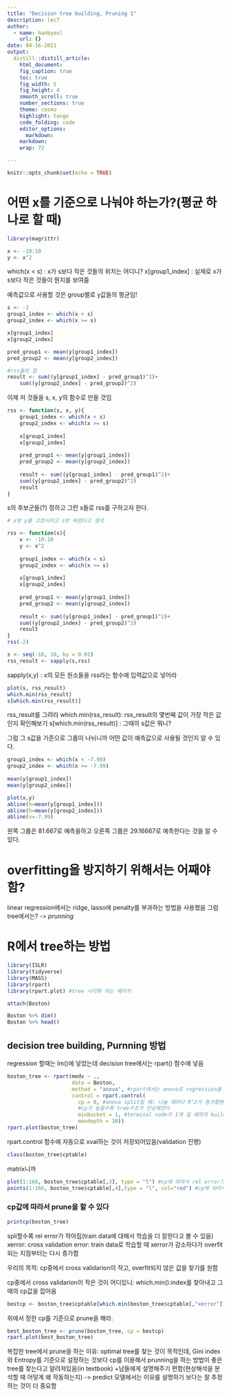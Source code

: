 ```yaml
---
title: "Decision tree building, Pruning 1"
description: lec7
author:
  - name: hanbyeol
    url: {}
date: 04-16-2021
output:
  distill::distill_article:
    html_document:
    fig_caption: true
    toc: true
    fig_width: 5
    fig_height: 4
    smooth_scroll: true
    number_sections: true
    theme: cosmo
    highlight: tango
    code_folding: code
    editor_options: 
      markdown: 
    markdown: 
    wrap: 72

---
```



```r
knitr::opts_chunk$set(echo = TRUE)
```

# 어떤 x를 기준으로 나눠야 하는가?(평균 하나로 할 때)

```r
library(magrittr)

x <- -10:10
y <- x^2
```


which(x < s) : x가 s보다 작은 것들의 위치는 어디니?
x[group1_index] : 실제로 x가 s보다 작은 것들이 뭔지를 보여줌

예측값으로 사용할 것은 group별로 y값들의 평균임!

```r
s <- -2
group1_index <- which(x < s)
group2_index <- which(x >= s)

x[group1_index]
x[group2_index]

pred_group1 <- mean(y[group1_index])
pred_group2 <- mean(y[group2_index])

#rss들의 합
result <- sum((y[group1_index] - pred_group1)^2)+
    sum((y[group2_index] - pred_group2)^2)
```

이제 저 것들을 s, x, y의 함수로 만들 것임

```r
rss <- function(s, x, y){
    group1_index <- which(x < s)
    group2_index <- which(x >= s)
    
    x[group1_index]
    x[group2_index]
    
    pred_group1 <- mean(y[group1_index])
    pred_group2 <- mean(y[group2_index])
    
    result <- sum((y[group1_index] - pred_group1)^2)+
    sum((y[group2_index] - pred_group2)^2)
    result
}
```

s의 후보군들(?) 정하고 그런 s들로 rss를 구하고자 한다. 

```r

# x랑 y를 고정시키고 s만 바뀐다고 생각

rss <- function(s){
    x <- -10:10
    y <- x^2
    
    group1_index <- which(x < s)
    group2_index <- which(x >= s)
    
    x[group1_index]
    x[group2_index]
    
    pred_group1 <- mean(y[group1_index])
    pred_group2 <- mean(y[group2_index])
    
    result <- sum((y[group1_index] - pred_group1)^2)+
    sum((y[group2_index] - pred_group2)^2)
    result
}
rss(-2)

s <- seq(-10, 10, by = 0.01)
rss_result <- sapply(s,rss)

```

sapply(x,y) : x의 모든 원소들을 rss라는 함수에 입력값으로 넣어라

```r
plot(s, rss_result)
which.min(rss_result)
s[which.min(rss_result)]
```

rss_result를 그려라
which.min(rss_result): rss_result의 몇번째 값이 가장 작은 값인지 확인해보기
s[which.min(rss_result)] : 그때의 s값은 뭐니?

그럼 그 s값을 기준으로 그룹이 나뉘니까 어떤 값이 예측값으로 사용될 것인지 알 수 있다. 

```r
group1_index <- which(x < -7.99)
group2_index <- which(x >= -7.99)
    
mean(y[group1_index])
mean(y[group2_index])

plot(x,y)
abline(h=mean(y[group1_index]))
abline(h=mean(y[group2_index]))
abline(v=-7.99)

``` 
왼쪽 그룹은 81.667로 예측을하고 오른쪽 그룹은 29.16667로 예측한다는 것을 알 수 있다. 


# overfitting을 방지하기 위해서는 어째야함?

linear regression에서는 ridge, lasso에 penalty를 부과하는 방법을 사용했음 그럼 tree에서는? -> *prunning*

# R에서 tree하는 방법


```r
library(ISLR)
library(tidyverse)
library(MASS)
library(rpart)
library(rpart.plot) #tree 시각화 하는 패키지
```

```r
attach(Boston)

Boston %>% dim()
Boston %>% head()
```

## decision tree building, Purnning 방법

regression 할때는 lm()에 넣었는데 decision tree에서는 rpart() 함수에 넣음

```r
boston_tree <- rpart(medv ~ .,
                     data = Boston,
                     method = "anova", #rpart에서는 anova로 regression을 적용
                     control = rpart.control(
                       cp = 0, #anova split일 때: 나눌 때마다 R^2가 증가할텐데, 증가하는 정도를 어느정도로 할것인지
                       #cp가 높을수록 tree구조가 단순해진다
                       minbucket = 1, #terminal node가 1개 일 때까지 building
                       maxdepth = 10))
rpart.plot(boston_tree)
```

rpart.control 함수에 자동으로 xval하는 것이 저장되어있음(validation 진행)

```r
class(boston_tree$cptable)
```

matrix니까

```r
plot(1:166, boston_tree$cptable[,3], type = "l") #cp에 따라서 rel error가 어떻게 바뀌는지(train set에 대한 error값-쭉 떨어짐)
points(1:166, boston_tree$cptable[,4],type = "l", col="red") #cp에 따라서 cross val가 어떻게 바뀌는지(cross validation에 대한 error값-가장 낮은 시점부터 overfitting이 시작됨)

```


### cp값에 따라서 prune을 할 수 있다 


```r
printcp(boston_tree) 
```

spli할수록 rel error가 작아짐(train data에 대해서 학습을 더 잘한다고 볼 수 있음)
xerror: cross validation error: train data로 학습할 때 xerror가 감소하다가 overfit되는 지점부터는 다시 증가함

우리의 목적: cp중에서 cross validarion이 작고, overfit되지 않은 값을 찾기를 원함

cp중에서 cross validarion이 작은 것이 어디있니: which.min():index를 찾아내고 그때의 cp값을 잡아옴

```r
bestcp <- boston_tree$cptable[which.min(boston_tree$cptable[,"xerror"]),"CP"]

```


위에서 정한 cp를 기준으로 prune을 해라.

```r
best_boston_tree <- prune(boston_tree, cp = bestcp)
rpart.plot(best_boston_tree)

```


복잡한 tree에서 prune을 하는 이유: optimal tree를 찾는 것이 목적인데, 
Gini index와 Entropy를 기준으로 설정하는 것보다 cp를 이용해서 prunning을 하는 방법이 
좋은 tree를 찾는다고 알려져있음(in textbook)
+남들에게 설명해주기 편함(현상해석을 분석할 때 어덯게 왜 작동하는지)
-> predict 모델에서는 이유를 설명하기 보다는 잘 추정하는 것이 더 중요함

